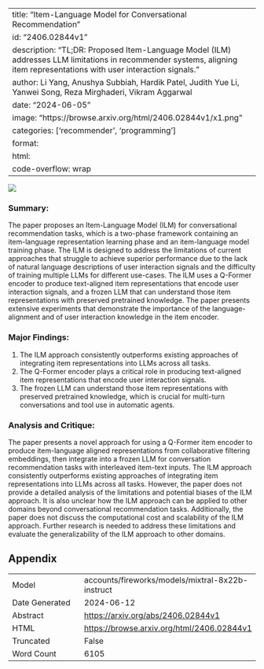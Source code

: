 
---
title: "Item-Language Model for Conversational Recommendation"
id: "2406.02844v1"
description: "TL;DR: Proposed Item-Language Model (ILM) addresses LLM limitations in recommender systems, aligning item representations with user interaction signals."
author: Li Yang, Anushya Subbiah, Hardik Patel, Judith Yue Li, Yanwei Song, Reza Mirghaderi, Vikram Aggarwal
date: "2024-06-05"
image: "https://browse.arxiv.org/html/2406.02844v1/x1.png"
categories: ['recommender', 'programming']
format:
  html:
    code-overflow: wrap
---

![](https://browse.arxiv.org/html/2406.02844v1/x1.png)

### Summary:

The paper proposes an Item-Language Model (ILM) for conversational recommendation tasks, which is a two-phase framework containing an item-language representation learning phase and an item-language model training phase. The ILM is designed to address the limitations of current approaches that struggle to achieve superior performance due to the lack of natural language descriptions of user interaction signals and the difficulty of training multiple LLMs for different use-cases. The ILM uses a Q-Former encoder to produce text-aligned item representations that encode user interaction signals, and a frozen LLM that can understand those item representations with preserved pretrained knowledge. The paper presents extensive experiments that demonstrate the importance of the language-alignment and of user interaction knowledge in the item encoder.

### Major Findings:

1. The ILM approach consistently outperforms existing approaches of integrating item representations into LLMs across all tasks.
2. The Q-Former encoder plays a critical role in producing text-aligned item representations that encode user interaction signals.
3. The frozen LLM can understand those item representations with preserved pretrained knowledge, which is crucial for multi-turn conversations and tool use in automatic agents.

### Analysis and Critique:

The paper presents a novel approach for using a Q-Former item encoder to produce item-language aligned representations from collaborative filtering embeddings, then integrate into a frozen LLM for conversation recommendation tasks with interleaved item-text inputs. The ILM approach consistently outperforms existing approaches of integrating item representations into LLMs across all tasks. However, the paper does not provide a detailed analysis of the limitations and potential biases of the ILM approach. It is also unclear how the ILM approach can be applied to other domains beyond conversational recommendation tasks. Additionally, the paper does not discuss the computational cost and scalability of the ILM approach. Further research is needed to address these limitations and evaluate the generalizability of the ILM approach to other domains.

## Appendix

|          |          |
|----------|----------|
| Model     | accounts/fireworks/models/mixtral-8x22b-instruct       |
| Date Generated     | 2024-06-12       |
| Abstract | [https://arxiv.org/abs/2406.02844v1](https://arxiv.org/abs/2406.02844v1)        |
| HTML     | [https://browse.arxiv.org/html/2406.02844v1](https://browse.arxiv.org/html/2406.02844v1)       |
| Truncated       | False       |
| Word Count       | 6105       |